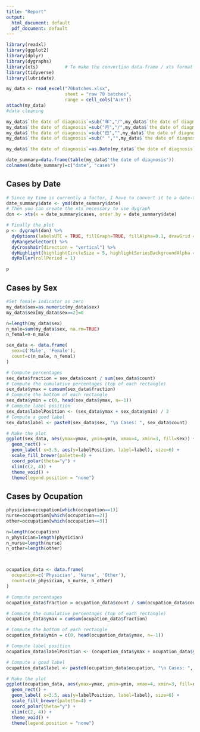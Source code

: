 ```yaml
---
title: "Report"
output:
  html_document: default
  pdf_document: default
---
```


```r
library(readxl)
library(ggplot2)
library(dplyr)
library(dygraphs)
library(xts)          # To make the convertion data-frame / xts format
library(tidyverse)
library(lubridate)
```

```r
my_data <- read_excel("70batches.xlsx", 
                      sheet = "raw 70 batches", 
                      range = cell_cols("A:H"))
attach(my_data)
#data cleaning

my_data$`the date of diagnosis`=sub("年","/",my_data$`the date of diagnosis`)
my_data$`the date of diagnosis`=sub("月","/",my_data$`the date of diagnosis`)
my_data$`the date of diagnosis`=sub("日","",my_data$`the date of diagnosis`)
my_data$`the date of diagnosis`=sub(" ","",my_data$`the date of diagnosis`)

my_data$`the date of diagnosis`=as.Date(my_data$`the date of diagnosis`, "%Y/%m/%d")

date_summary=data.frame(table(my_data$'the date of diagnosis'))
colnames(date_summary)=c("date", "cases")

```

## Cases by Date

```r
# Since my time is currently a factor, I have to convert it to a date-time format!
date_summary$date <- ymd(date_summary$date)
# Then you can create the xts necessary to use dygraph
don <- xts(x = date_summary$cases, order.by = date_summary$date)

# Finally the plot
p <- dygraph(don) %>%
  dyOptions(labelsUTC = TRUE, fillGraph=TRUE, fillAlpha=0.1, drawGrid = FALSE, colors="#D8AE5A") %>%
  dyRangeSelector() %>%
  dyCrosshair(direction = "vertical") %>%
  dyHighlight(highlightCircleSize = 5, highlightSeriesBackgroundAlpha = 0.2, hideOnMouseOut = FALSE)  %>%
  dyRoller(rollPeriod = 1)

p
```

## Cases by Sex

```r
#Set female indicator as zero
my_data$sex=as.numeric(my_data$sex)
my_data$sex[my_data$sex==2]=0

n=length(my_data$sex)
n_male=sum(my_data$sex, na.rm=TRUE)
n_femal=n-n_male

sex_data <- data.frame(
  sex=c('Male', 'Female'),
  count=c(n_male, n_femal)
)

# Compute percentages
sex_data$fraction = sex_data$count / sum(sex_data$count)
# Compute the cumulative percentages (top of each rectangle)
sex_data$ymax = cumsum(sex_data$fraction)
# Compute the bottom of each rectangle
sex_data$ymin = c(0, head(sex_data$ymax, n=-1))
# Compute label position
sex_data$labelPosition <- (sex_data$ymax + sex_data$ymin) / 2
# Compute a good label
sex_data$label <- paste0(sex_data$sex, "\n Cases: ", sex_data$count)

# Make the plot
ggplot(sex_data, aes(ymax=ymax, ymin=ymin, xmax=4, xmin=3, fill=sex)) +
  geom_rect() +
  geom_label( x=3.5, aes(y=labelPosition, label=label), size=6) +
  scale_fill_brewer(palette=4) +
  coord_polar(theta="y") +
  xlim(c(2, 4)) +
  theme_void() +
  theme(legend.position = "none")

```

## Cases by Ocupation

```r

physician=occupation[which(occupation==1)]
nurse=occupation[which(occupation==2)]
other=occupation[which(occupation==3)]

n=length(occupation)
n_physician=length(physician)
n_nurse=length(nurse)
n_other=length(other)



ocupation_data <- data.frame(
  ocupation=c('Physician', 'Nurse', 'Other'),
  count=c(n_physician, n_nurse, n_other)
)

# Compute percentages
ocupation_data$fraction = ocupation_data$count / sum(ocupation_data$count)

# Compute the cumulative percentages (top of each rectangle)
ocupation_data$ymax = cumsum(ocupation_data$fraction)

# Compute the bottom of each rectangle
ocupation_data$ymin = c(0, head(ocupation_data$ymax, n=-1))

# Compute label position
ocupation_data$labelPosition <- (ocupation_data$ymax + ocupation_data$ymin) / 2

# Compute a good label
ocupation_data$label <- paste0(ocupation_data$ocupation, "\n Cases: ", ocupation_data$count)

# Make the plot
ggplot(ocupation_data, aes(ymax=ymax, ymin=ymin, xmax=4, xmin=3, fill=ocupation)) +
  geom_rect() +
  geom_label( x=3.5, aes(y=labelPosition, label=label), size=6) +
  scale_fill_brewer(palette=4) +
  coord_polar(theta="y") +
  xlim(c(2, 4)) +
  theme_void() +
  theme(legend.position = "none")

```

